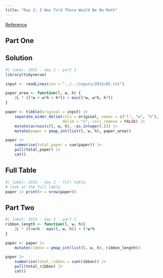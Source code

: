 ```yaml
---
title: "Day 2: I Was Told There Would Be No Math"
---
```


[Reference](https://adventofcode.com/2015/day/2)

## Part One

::: {.panel-tabset}

## Solution

```r
#| label: 2015 - day 2 - part 1
library(tidyverse)

input <- readLines(con = "../../inputs/2015/02.txt")

paper_area <- function(l, w, h) {
    2L * (l*w + w*h + h*l) + min(l*w, w*h, h*l)
}

paper <- tibble(original = input) |> 
    separate_wider_delim(cols = original, names = c("l", "w", "h"),
                         delim = "x", cols_remove = FALSE) |> 
    mutate(across(c(l, w, h), ~as.integer(.))) |> 
    mutate(paper = pmap_int(list(l, w, h), paper_area))

paper |> 
    summarise(total_paper = sum(paper)) |> 
    pull(total_paper) |> 
    cat()
```

## Full Table

```r
#| label: 2015 - day 2 - full table
# look at the full table
paper |> print(n = nrow(paper))
```

:::

## Part Two

```r
#| label: 2015 - day 2 - part 2
ribbon_length <- function(l, w, h){
    2L * (l+w+h - max(l, w, h)) + l*w*h
}

paper <- paper |>
    mutate(ribbon = pmap_int(list(l, w, h), ribbon_length))

paper |> 
    summarise(total_ribbon = sum(ribbon)) |> 
    pull(total_ribbon) |> 
    cat()
```
